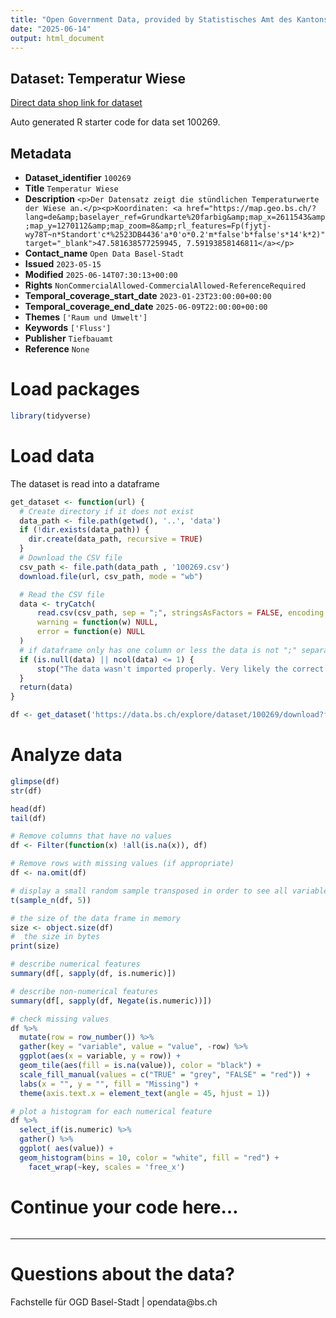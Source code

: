 ```yaml
---
title: "Open Government Data, provided by Statistisches Amt des Kantons Basel-Stadt - Fachstelle OGD"
date: "2025-06-14"
output: html_document
---
```


## Dataset: Temperatur Wiese

[Direct data shop link for dataset](https://data.bs.ch/explore/dataset/100269)

Auto generated R starter code for data set 100269.

## Metadata

- **Dataset_identifier** `100269`
- **Title** `Temperatur Wiese`
- **Description** `<p>Der Datensatz zeigt die stündlichen Temperaturwerte der Wiese an.</p><p>Koordinaten: <a href="https://map.geo.bs.ch/?lang=de&amp;baselayer_ref=Grundkarte%20farbig&amp;map_x=2611543&amp;map_y=1270112&amp;map_zoom=8&amp;rl_features=Fp(fjytj-wy78T~n*Standort'c*%2523DB4436'a*0'o*0.2'm*false'b*false's*14'k*2)" target="_blank">47.581638577259945, 7.59193858146811</a></p>`
- **Contact_name** `Open Data Basel-Stadt`
- **Issued** `2023-05-15`
- **Modified** `2025-06-14T07:30:13+00:00`
- **Rights** `NonCommercialAllowed-CommercialAllowed-ReferenceRequired`
- **Temporal_coverage_start_date** `2023-01-23T23:00:00+00:00`
- **Temporal_coverage_end_date** `2025-06-09T22:00:00+00:00`
- **Themes** `['Raum und Umwelt']`
- **Keywords** `['Fluss']`
- **Publisher** `Tiefbauamt`
- **Reference** `None`


# Load packages

```r

library(tidyverse)
```

# Load data

The dataset is read into a dataframe

```r
get_dataset <- function(url) {
  # Create directory if it does not exist
  data_path <- file.path(getwd(), '..', 'data')
  if (!dir.exists(data_path)) {
    dir.create(data_path, recursive = TRUE)
  }
  # Download the CSV file
  csv_path <- file.path(data_path , '100269.csv')
  download.file(url, csv_path, mode = "wb")

  # Read the CSV file
  data <- tryCatch(
      read.csv(csv_path, sep = ";", stringsAsFactors = FALSE, encoding = "UTF-8"),
      warning = function(w) NULL,
      error = function(e) NULL
  )
  # if dataframe only has one column or less the data is not ";" separated
  if (is.null(data) || ncol(data) <= 1) {
      stop("The data wasn't imported properly. Very likely the correct separator couldn't be found.\nPlease check the dataset manually and adjust the code.")
  }
  return(data)
}
```

```r

df <- get_dataset('https://data.bs.ch/explore/dataset/100269/download?format=csv&timezone=Europe%2FZurich')

```

# Analyze data

```r

glimpse(df)
str(df)

head(df)
tail(df)

```

```r
# Remove columns that have no values
df <- Filter(function(x) !all(is.na(x)), df)

# Remove rows with missing values (if appropriate)
df <- na.omit(df)
```

```r
# display a small random sample transposed in order to see all variables
t(sample_n(df, 5))
```

```r
# the size of the data frame in memory
size <- object.size(df)
#  the size in bytes
print(size)
```

```r
# describe numerical features
summary(df[, sapply(df, is.numeric)])
```

```r
# describe non-numerical features
summary(df[, sapply(df, Negate(is.numeric))])
```

```r
# check missing values
df %>%
  mutate(row = row_number()) %>%
  gather(key = "variable", value = "value", -row) %>%
  ggplot(aes(x = variable, y = row)) +
  geom_tile(aes(fill = is.na(value)), color = "black") +
  scale_fill_manual(values = c("TRUE" = "grey", "FALSE" = "red")) +
  labs(x = "", y = "", fill = "Missing") +
  theme(axis.text.x = element_text(angle = 45, hjust = 1))
```

```r
# plot a histogram for each numerical feature
df %>%
  select_if(is.numeric) %>%
  gather() %>%
  ggplot( aes(value)) +
  geom_histogram(bins = 10, color = "white", fill = "red") +
    facet_wrap(~key, scales = 'free_x')
```

# Continue your code here...

```r

```
------------------------------------------------------------------------

# Questions about the data?

Fachstelle für OGD Basel-Stadt | opendata@bs.ch
